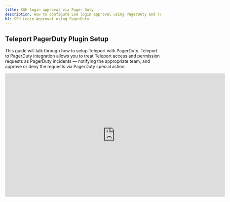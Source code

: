 ```yaml
---
title: SSH login approval via Pager Duty
description: How to configure SSH login approval using PagerDuty and Teleport
h1: SSH Login Approval using PagerDuty
---
```


## Teleport PagerDuty Plugin Setup

This guide will talk through how to setup Teleport with PagerDuty. Teleport to
PagerDuty integration  allows you to treat Teleport access and permission
requests as PagerDuty incidents — notifying the appropriate team, and approve
or deny the requests via PagerDuty special action.

<iframe
  width="712"
  height="400"
  src="https://www.youtube-nocookie.com/embed/RzTB4Lsm09M?rel=0&modestbranding=1"
  frameBorder="0"
  allow="accelerometer; autoplay; encrypted-media; gyroscope; picture-in-picture"
  allowFullScreen
/>

## Setup

### Prerequisites

This guide assumes that you have:

- A running Teleport Cluster
- Admin privileges with access to `tctl`
- A PagerDuty account, with access to creating a new API token
- A node to run the plugin, we recommend running it alongside the Teleport Proxy for convenience

#### Create User and Role for access

Log into Teleport Authentication Server, this is where you normally run `tctl`. Create a
new user and role that only has API access to the `access_request` API. The below script
will create a yaml resource file for a new user and role.

```yaml
# This command will create two Teleport Yaml resources, a new Teleport user and a
# Role for that users that can only approve / list requests.
$ cat > rscs.yaml <<EOF
kind: user
metadata:
  name: access-plugin-pagerduty
spec:
  roles: ['access-plugin-pagerduty']
version: v2
---
kind: role
metadata:
  name: access-plugin-pagerduty
spec:
  allow:
    rules:
      - resources: ['access_request']
        verbs: ['list','read','update']
    # teleport currently refuses to issue certs for a user with 0 logins,
    # this restriction may be lifted in future versions.
    logins: ['access-plugin-pagerduty']
version: v3
EOF

# Run this to create the user and role in Teleport.
$ tctl create -f rscs.yaml
```

#### Export access-plugin Certificate

Teleport Plugin use the `access-plugin-pagerduty` role and user to perform the approval. We export the identity files, using [`tctl auth sign`](https://gravitational.com/teleport/docs/cli-docs/#tctl-auth-sign).

```bash
tctl auth sign --format=tls --user=access-plugin-pagerduty --out=auth --ttl=2190h
# ...
```

The above sequence should result in three PEM encoded files being generated: auth.crt, auth.key, and auth.cas (certificate, private key, and CA certs respectively).  We'll reference the auth.crt, auth.key, and auth.cas files later when [configuring the plugins](#editing-the-config-file).

<Admonition
  type="note"
  title="Certificate Lifetime"
>
  By default, [`tctl auth sign`](https://gravitational.com/teleport/docs/cli-docs/#tctl-auth-sign) produces certificates with a relatively short lifetime. For production deployments, the `--ttl` flag can be used to ensure a more practical certificate lifetime. `--ttl=8760h` exports a 1 year token
</Admonition>

### Setting up PagerDuty API key

In your PagerDuty dashboard, go to **Configuration → API Access → Create New API Key**, add a key description, and save the key. We'll use the key in the plugin config file later.

**Create PagerDuty API Key**
![Create a service account](../../../img/enterprise/plugins/pagerduty/pagerduty-api-key.png)

**Create Service Account**
![Create a service account](../../../img/enterprise/plugins/pagerduty/create-new-service-pd.png)

## Downloading and installing the plugin

We recommend installing the Teleport Plugins alongside the Teleport Proxy. This is an ideal
location as plugins have a low memory footprint, and will require both public internet access
and Teleport Auth access.  We currently only provide linux-amd64 binaries, you can also
compile these plugins from [source](https://github.com/gravitational/teleport-plugins/tree/master/access/pagerduty).

```bash
$ wget https://get.gravitational.com/teleport-access-pagerduty-v(=teleport.plugin.version=)-linux-amd64-bin.tar.gz
$ tar -xzf teleport-access-pagerduty-v(=teleport.plugin.version=)-linux-amd64-bin.tar.gz
$ cd teleport-access-pagerduty/
$ ./install
$ which teleport-pagerduty
/usr/local/bin/teleport-pagerduty
```

Run `./install` in from 'teleport-pagerduty' or place the executable in the appropriate `/usr/bin` or `/usr/local/bin` on the server installation.

### Config file

Teleport PagerDuty plugin has its own configuration file in TOML format. Before starting the plugin for the first time, you'll need to generate and edit that config file.

```bash
$ teleport-pagerduty configure > teleport-pagerduty.toml
$ sudo mv teleport-pagerduty.toml /etc
```

#### Editing the config file

After generating the config, edit it as follows:

```toml
# Example PagerDuty config file
(!examples/resources/plugins/teleport-pagerduty.toml!)
```

### Testing the Plugin

With the config above, you should be able to run the plugin invoking
`teleport-pagerduty start -d`. The will provide some debug information to make sure
the bot can connect to PagerDuty.

```bash
$ teleport-pagerduty start -d
DEBU   DEBUG logging enabled logrus/exported.go:117
INFO   Starting Teleport Access PagerDuty extension 0.1.0-dev.1: pagerduty/main.go:124
DEBU   Checking Teleport server version pagerduty/main.go:226
DEBU   Starting a request watcher... pagerduty/main.go:288
DEBU   Starting PagerDuty API health check... pagerduty/main.go:170
DEBU   Starting secure HTTPS server on :8081 utils/http.go:146
DEBU   Watcher connected pagerduty/main.go:252
DEBU   PagerDuty API health check finished ok pagerduty/main.go:176
DEBU   Setting up the webhook extensions pagerduty/main.go:178
```

By default, `teleport-pagerduty` will assume its config is in `/etc/teleport-pagerduty.toml`, but you can override it with `--config` option.

### Setup with SystemD

In production, we recommend starting teleport plugin daemon via an init system like systemd . Here's the recommended Teleport Plugin service unit file for systemd:

```bash
(!examples/systemd/plugins/teleport-pagerduty.service!)
```

Save this as `teleport-pagerduty.service`.

#### Example PagerDuty Request

<video controls>
  <source
    src="../../../img/enterprise/plugins/pagerduty/pagerduty-demo.mp4"
    type="video/mp4"
  />

  <source
    src="../../../img/enterprise/plugins/pagerduty/pagerduty-demo.webm"
    type="video/webm"
  />

  Your browser does not support the video tag.
</video>

## On-call Auto Approval

The PagerDuty plugin has an option to auto-approve access requests. This
feature will map external SSO identity to PagerDuty on call email addresses.
If the user requesting matches the person on call the request will be
automatically approved.

This feature can be enabled via the PagerDuty config file using `auto_approve = true`.

```
# Example teleport-pagerduty.toml snippet
#...
[pagerduty]
api_key = "key"               # PagerDuty API Key
user_email = "me@example.com" # PagerDuty bot user email (Could be admin email)
service_id = "PIJ90N7"        # PagerDuty service id
auto_approve = true           # Auto approve
```

## Audit Log

The plugin will let anyone with access to the PagerDuty account so it's
important to review Teleport's audit log.

## Feedback

If you have any issues with this plugin please create an [issue here](https://github.com/gravitational/teleport-plugins/issues/new).
